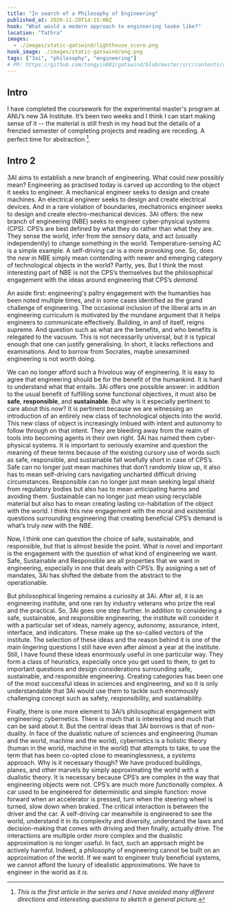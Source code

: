 ```yaml
---
title: "In search of a Philosophy of Engineering"
published_at: 2020-11-20T14:15:00Z
hook: "What would a modern approach to enginnering looke like?"
location: "Tathra"
images:
  - ./images/static-gatswind/lighthouse_score.png
hook_image: ./images/static-gatswind/eng.png
tags: ["3ai", "philosophy", "engineering"]
# PR: https://github.com/tongyin002/gatswind/blob/master/src/contents/dev-posts/static-gatswind.mdx
---
```

## Intro
I have completed the coursework for the experimental master's program at ANU’s new 3A Institute. It’s been two weeks and 
I think I can start making sense of it -- the material is still fresh in my head but the details of a frenzied semester of 
completing projects and reading are receding. A perfect time for abstraction [^1].

## Intro 2
3AI aims to establish a *new* branch of engineering. What could *new* possibly mean? Engineering as practised today 
is carved up according to the object it seeks to engineer. A mechanical engineer seeks to design and create machines. 
An electrical engineer seeks to design and create electrical devices. And in a rare violation of boundaries, mechatronics engineer seeks to design and create electro-mechanical devices. 3AI offers: the new branch of engineering (NBE) seeks to engineer cyber-physical systems (CPS). CPS’s are best defined by what they do rather than what they are. They sense the world, infer from the sensory data, and act (usually independently) to change something in the world. Temperature-sensing AC is a simple example. A self-driving car is a more provoking one. So, does the *new* in NBE simply mean contending with newer and emerging category of technological objects in the world? Partly, yes. But I think the most interesting part of NBE is not the CPS’s themselves but the philosophical engagement with the ideas around engineering that CPS’s *demand.*

An aside first: engineering's paltry engagement with the humanities has been noted multiple times, and in some cases 
identified as the grand challenge of engineering. The occasional inclusion of the liberal arts in an engineering curriculum 
is motivated by the mundane argument that it helps engineers to communicate effectively. Building, in and of itself, reigns 
supreme. And question such as what are the benefits, and who benefits is relegated to the vacuum. This is not necessarily 
universal, but it is typical enough that one can justify generalising. In short, it lacks reflections and examinations. 
And to borrow from Socrates, maybe unexamined engineering is not worth doing.

We can no longer afford such a frivolous way of engineering. It is easy to agree that engineering should be for the 
benefit of the humankind. It is hard to understand what that entails. 3Ai offers one possible answer: in addition to 
the usual benefit of fulfilling some functional objectives, it must also be **safe**, **responsible**, and **sustainable**. 
But why is it especially pertinent to care about this *now*? It is pertinent because we are witnessing an introduction of an 
entirely new class of technological objects into the world. This new class of object is increasingly imbued with intent and 
autonomy to follow through on that intent. They are bleeding away from the realm of tools into becoming agents in their own 
right. 3Ai has named them cyber-physical systems. It is important to seriously examine and question the meaning of these terms 
because of the existing cursory use of words such as safe, responsible, and sustainable fall woefully short in case of CPS’s. 
Safe can no longer just mean machines that don’t randomly blow up, it also has to mean self-driving cars navigating uncharted 
difficult driving circumstances. Responsible can no longer just mean seeking legal shield from regulatory bodies but also has 
to mean anticipating harms and avoiding them. Sustainable can no longer just mean using recyclable material but also 
has to mean creating lasting co-habitation of the object with the world. I think this *new* engagement with the moral 
and existential questions surrounding engineering that creating beneficial CPS’s demand is what’s truly *new* with the NBE.

Now, I think one can question the choice of safe, sustainable, and responsible, but that is almost beside the point. 
What is novel and important is the engagement with the question of what kind of engineering we want. Safe, Sustainable 
and Responsible are all properties that we want in engineering, especially in one that deals with CPS’s. By assigning 
a set of mandates, 3Ai has shifted the debate from the abstract to the operationable.

But philosophical lingering remains a curiosity at 3Ai. After all, it is an engineering institute, and one ran by industry 
veterans who prize the real and the practical. So, 3Ai goes one step further. In addition to considering a safe, sustainable, 
and responsible engineering, the institute will consider it with a particular set of ideas, namely agency, autonomy, 
assurance, intent, interface, and indicators. These make up the so-called vectors of the institute. The selection of these 
ideas and the reason behind it is one of the main lingering questions I still have even after almost a year at the institute. 
Still, I have found these ideas enormously useful in one particular way. They form a class of heuristics, especially once you 
get used to them, to get to important questions and design considerations surrounding safe, sustainable, and responsible 
engineering. Creating categories has been one of the most successful ideas in sciences and engineering, and so it is only 
understandable that 3Ai would use them to tackle such enormously challenging concept such as safety, responsibility, and 
sustainability.

Finally, there is one more element to 3Ai’s philosophical engagement with engineering: cybernetics. There is much that is 
interesting and much that can be said about it. But the central ideas that 3Ai borrows is that of non-duality. In face of 
the dualistic nature of sciences and engineering (human and the world, machine and the world), cybernetics is a holistic 
theory (human in the world, machine in the world) that attempts to take, to use the term that has been co-opted close to 
meaninglessness, a *systems* approach. Why is it necessary though? We have produced buildings, planes, and other marvels 
by simply approximating the world with a dualistic theory. It is necessary because CPS’s are complex in the way that 
engineering objects were not. CPS’s are much more *functionally* complex. A car used to be engineered for deterministic and 
simple function: move forward when an accelerator is pressed, turn when the steering wheel is turned, slow down when braked. 
The critical interaction is between the driver and the car. A self-driving car meanwhile is engineered to see the world, 
understand it in its complexity and diversity, understand the laws and decision-making that comes with driving and then 
finally, actually drive. The interactions are multiple order more complex and the dualistic approximation is no longer 
useful. In fact, such an approach might be actively harmful. Indeed, a philosophy of engineering cannot be built on an 
approximation of the world. If we want to engineer truly beneficial systems, we cannot afford the luxury of idealistic 
approximations. We have to engineer in the world as it *is.*



[^1]: *This is the first article in the series and I have avoided many different directions and interesting questions to sketch a general picture.*
